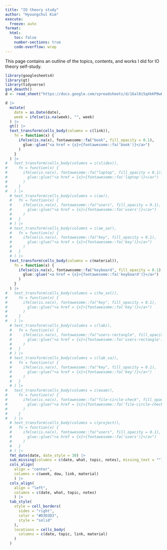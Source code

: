 ```yaml
---
title: "IO theory study"
author: "Hyoungchul Kim"
execute: 
  freeze: auto
format: 
  html:
    toc: false
    number-sections: true
    code-overflow: wrap
---
```


This page contains an outline of the topics, contents, and works I did for IO theory self-study. 

```r
library(googlesheets4)
library(gt)
library(tidyverse)
gs4_deauth()
d <- read_sheet("https://docs.google.com/spreadsheets/d/16al0i5qXkKP0wKX86-TRgB0zpJRbwZywreXhBo--wSk/edit?usp=sharing", sheet = "io")
```

::: column-screen-right
```r
d |>
  mutate(
    date = as.Date(date),
    week = ifelse(is.na(week), "", week)
  ) |>
  gt() |>
  text_transform(cells_body(columns = c(link)),
    fn = function(x) {
      ifelse(is.na(x), fontawesome::fa("book", fill_opacity = 0.1),
        glue::glue("<a href = {x}>{fontawesome::fa('book')}</a>")
      )
    }
  ) |>
#   text_transform(cells_body(columns = c(slides)),
#     fn = function(x) {
#       ifelse(is.na(x), fontawesome::fa("laptop", fill_opacity = 0.1),
#         glue::glue("<a href = {x}>{fontawesome::fa('laptop')}</a>")
#       )
#     }
#   ) |>
  # text_transform(cells_body(columns = c(ae)),
  #   fn = function(x) {
  #     ifelse(is.na(x), fontawesome::fa("users", fill_opacity = 0.1),
  #       glue::glue("<a href = {x}>{fontawesome::fa('users')}</a>")
  #     )
  #   }
  # ) |>
  # text_transform(cells_body(columns = c(ae_sa)),
  #   fn = function(x) {
  #     ifelse(is.na(x), fontawesome::fa("key", fill_opacity = 0.1),
  #       glue::glue("<a href = {x}>{fontawesome::fa('key')}</a>")
  #     )
  #   }
  # ) |>
  text_transform(cells_body(columns = c(material)),
    fn = function(x) {
      ifelse(is.na(x), fontawesome::fa("keyboard", fill_opacity = 0.1),
        glue::glue("<a href = {x}>{fontawesome::fa('keyboard')}</a>")
      )
    }
  ) |>
#   text_transform(cells_body(columns = c(hw_sol)),
#     fn = function(x) {
#       ifelse(is.na(x), fontawesome::fa("key", fill_opacity = 0.1),
#         glue::glue("<a href = {x}>{fontawesome::fa('key')}</a>")
#       )
#     }
#   ) |>
  # text_transform(cells_body(columns = c(lab)),
  #   fn = function(x) {
  #     ifelse(is.na(x), fontawesome::fa("users-rectangle", fill_opacity = 0.1),
  #       glue::glue("<a href = {x}>{fontawesome::fa('users-rectangle')}</a>")
  #     )
  #   }
  # ) |>
  # text_transform(cells_body(columns = c(lab_sa)),
  #   fn = function(x) {
  #     ifelse(is.na(x), fontawesome::fa("key", fill_opacity = 0.1),
  #       glue::glue("<a href = {x}>{fontawesome::fa('key')}</a>")
  #     )
  #   }
  # ) |>
#   text_transform(cells_body(columns = c(exam)),
#     fn = function(x) {
#       ifelse(is.na(x), fontawesome::fa("file-circle-check", fill_opacity = 0.1),
#         glue::glue("<a href = {x}>{fontawesome::fa('file-circle-check')}</a>")
#       )
#     }
#   ) |>
  # text_transform(cells_body(columns = c(project)),
  #   fn = function(x) {
  #     ifelse(is.na(x), fontawesome::fa("users", fill_opacity = 0.1),
  #       glue::glue("<a href = {x}>{fontawesome::fa('users')}</a>")
  #     )
  #   }
  # ) |>
  fmt_date(date, date_style = 30) |>
  sub_missing(columns = c(date, what, topic, notes), missing_text = "") |>
  cols_align(
    align = "center", 
    columns = c(week, dow, link, material)
    ) |>
  cols_align(
    align = "left", 
    columns = c(date, what, topic, notes)
    ) |>
  tab_style(
    style = cell_borders(
      sides = "right",
      color = "#D3D3D3",
      style = "solid"
    ),
    locations = cells_body(
      columns = c(date, topic, link, material)
    )
  )
```
:::